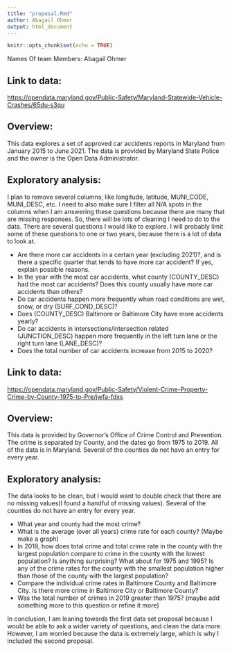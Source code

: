 ```yaml
---
title: "proposal.Rmd"
author: Abagail Ohmer
output: html_document
---
```


```r
knitr::opts_chunk$set(echo = TRUE)
```

Names Of team Members: Abagail Ohmer

Link to data:
-------------
<https://opendata.maryland.gov/Public-Safety/Maryland-Statewide-Vehicle-Crashes/65du-s3qu>

Overview: 
---------
This data explores a set of approved car accidents reports in Maryland from January 2015 to June 2021. The data is provided by Maryland State Police and the owner is the Open Data Administrator. 

Exploratory analysis:
---------------------
I plan to remove several columns, like longitude, latitude, MUNI_CODE, MUNI_DESC, etc.
I need to also make sure I filter all N/A spots in the columns when I am answering these questions because there are many that are missing responses. So, there will be lots of cleaning I need to do to the data.
There are several questions I would like to explore. I will probably limit some of these questions to one or two years, because there is a lot of data to look at. 

- Are there more car accidents in a certain year (excluding 2021)?, and is there a specific quarter that tends to have more car accident? If yes, explain possible reasons.
- In the year with the most car accidents, what county (COUNTY_DESC) had the most car accidents? Does this county usually have more car accidents than others?
- Do car accidents happen more frequently when road conditions are wet, snow, or dry (SURF_COND_DESC)?
- Does (COUNTY_DESC) Baltimore or Baltimore City have more accidents yearly?
- Do car accidents in intersections/intersection related (JUNCTION_DESC) happen more frequently in the left turn lane or the right turn lane (LANE_DESC)?
- Does the total number of car accidents increase from 2015 to 2020? 





Link to data:
-------------
<https://opendata.maryland.gov/Public-Safety/Violent-Crime-Property-Crime-by-County-1975-to-Pre/jwfa-fdxs>

Overview: 
---------
This data is provided by Governor's Office of Crime Control and Prevention. The crime is separated by County, and the dates go from 1975 to 2019. All of the data is in Maryland. Several of the counties do not have an entry for every year. 

Exploratory analysis:
---------------------
The data looks to be clean, but I would want to double check that there are no missing values(I found a handful of missing values). Several of the counties do not have an entry for every year. 

- What year and county had the most crime?
- What is the average (over all years) crime rate for each county? (Maybe make a graph)
- In 2019, how does total crime and total crime rate in the county with the largest population compare to crime in the county with the lowest population? Is anything surprising? What about for 1975 and 1995? Is any of the crime rates for the county with the smallest population higher than those of the county with the largest population?
- Compare the individual crime rates in Baltimore County and Baltimore City. Is there more crime in Baltimore City or Baltimore County?
- Was the total number of crimes in 2019 greater than 1975? (maybe add something more to this question or refine it more)





In conclusion, I am leaning towards the first data set proposal because I would be able to ask a wider variety of questions, and clean the data more. However, I am worried because the data is extremely large, which is why I included the second proposal.


